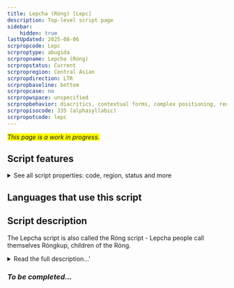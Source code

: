 ```yaml
---
title: Lepcha (Róng) [Lepc]
description: Top-level script page
sidebar:
    hidden: true
lastUpdated: 2025-08-06
scrpropcode: Lepc
scrproptype: abugida
scrpropname: Lepcha (Róng)
scrpropstatus: Current
scrpropregion: Central Asian
scrpropdirection: LTR
scrpropbaseline: bottom
scrpropcase: no
scrpropwspace: unspecified
scrpropbehavior: diacritics, contextual forms, complex positioning, reordering, required ligatures
scrpropisocode: 335 (alphasyllabic)
scrpropotcode: lepc
---
```


<span style='background-color:yellow'>_This page is a work in progress._</span>


## Script features

<details>
<summary> See all script properties: code, region, status and more</summary>
<ScriptInfo />
</details>

## Languages that use this script

<WsList script='Lepc' wsMax='5' />

## Script description

The Lepcha script is also called the Róng script - Lepcha people call themselves Róngkup, children of the Róng.

<details><summary>Read the full description...'</summary>_Not yet available._</details>

### _To be completed..._

